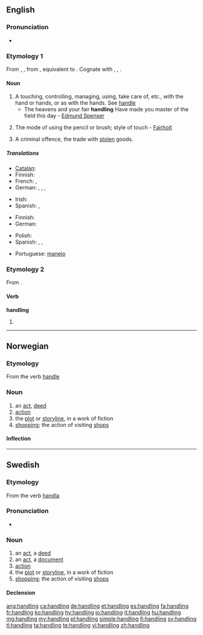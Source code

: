 ==English==
{{wikipedia}}

===Pronunciation===
* {{audio|En-us-handling.ogg|Audio (US)}}

===Etymology 1===
From {{etyl|enm}} {{term|handlinge|lang=enm}}, {{term|hondlunge|lang=enm}}, from {{etyl|ang|en}} {{term|handlung||handling|lang=ang}}, equivalent to {{suffix|handle|ing}}. Cognate with {{etyl|nl|-}} {{term|handeling||trade, operation, action|lang=nl}}, {{etyl|de|-}} {{term|Handlung||act, action|lang=de}}, {{etyl|sv|-}} {{term|handling||act, deed, action|lang=sv}}.

====Noun====
{{en-noun}}

# A touching, controlling, managing, using, take care of, etc., with the hand or hands, or as with the hands. See [[handle]]
#* The heavens and your fair '''handling''' Have made you master of the field this day - [[w:Edmund Spenser|Edmund Spenser]]
# {{arts}} The mode of using the pencil or brush; style of touch - [[Fairholt]]
# A criminal offence, the trade with [[steal|stolen]] goods.

=====Translations=====
{{trans-top|touching, controlling, managing with the hands}}
* [[Catalan]]: {{t-|ca|manipulació}}
* Finnish: {{t|fi|käsittely}}
* French: {{t+|fr|manipulation|f}}, {{t+|fr|maniement|m}}
* German: {{t+|de|Bedienung|f}}, {{t+|de|Handhabung|f}}, {{t+|de|Umgang|m}}, {{t-|de|Handling|n}}
{{trans-mid}}
* Irish: {{t-|ga|glacadh|m}}
* Spanish: {{t+|es|manipulación|f}}, {{t-|es|manejo|m}}
{{trans-bottom}}

{{trans-top|criminal offence}}
* Finnish: {{t|fi|varastetun tavaran kauppa}}
* German: {{t+|de|Hehlerei|f}}
{{trans-mid}}
* Polish: {{t-|pl|paserstwo|n}}
* Spanish: {{t-|es|alcahuetería|f}}, {{t-|es|receptación|f}}, {{t+|es|encubrimiento|m}}
{{trans-bottom}}

{{checktrans-top}}
* Portuguese: [[manejo]] {{m}}
{{trans-bottom}}

===Etymology 2===
From {{term|handle|lang=en}}.

====Verb====
'''handling'''

# {{present participle of|handle}}

----

==Norwegian==

===Etymology===
From the verb [[handle]]

===Noun===
{{head|no|noun}}

# an [[act]], [[deed]]
# [[action]]
# the [[plot]] or [[storyline]], in a work of fiction
# [[shopping]]; the action of visiting [[shops]]

====Inflection====
{{no-noun-infl|nb-class=m1|nb-class2=f1|nn-class=f3}}

----

==Swedish==

===Etymology===
From the verb [[handla]]

===Pronunciation===
* {{audio|Sv-handling.ogg|audio}}

===Noun===
{{sv-noun|g=c}}

# an [[act]], a [[deed]]
# an [[act]], a [[document]]
# [[action]]
# the [[plot]] or [[storyline]], in a work of fiction
# [[shopping]]; the action of visiting [[shops]]

====Declension====
{{sv-noun-reg-ar}}

[[ang:handling]]
[[ca:handling]]
[[de:handling]]
[[et:handling]]
[[es:handling]]
[[fa:handling]]
[[fr:handling]]
[[ko:handling]]
[[hy:handling]]
[[io:handling]]
[[it:handling]]
[[hu:handling]]
[[mg:handling]]
[[my:handling]]
[[pl:handling]]
[[simple:handling]]
[[fi:handling]]
[[sv:handling]]
[[tl:handling]]
[[ta:handling]]
[[te:handling]]
[[vi:handling]]
[[zh:handling]]